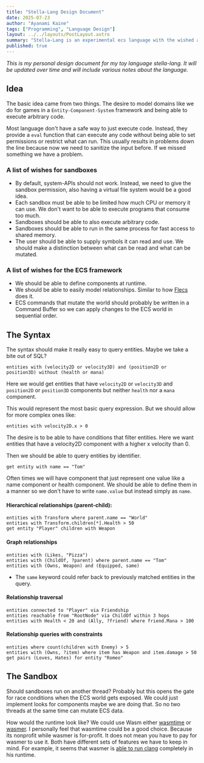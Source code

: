 ```yaml
---
title: "Stella-Lang Design Document"
date: 2025-07-23
author: "Ayanami Kaine"
tags: ["Programming", "Language Design"]
layout: ../../layouts/PostLayout.astro
summary: "Stella-Lang is an experimental ecs language with the wished ability to execute abitrary code in a sound and safe manner."
published: true
---
```


*This is my personal design document for my toy language stella-lang. It will be updated over time and will include various notes about the language.*

## Idea

The basic idea came from two things. The desire to model domains like we do for games in a `Entity-Component-System` framework and being able to execute arbitrary code.

Most language don't have a safe way to just execute code. Instead, they provide a `eval` function that can execute any code without being able to set permissions or restrict what can run. This usually results in problems down the line because now we need to sanitize the input before. If we missed something we have a problem.

### A list of wishes for sandboxes 

- By default, system-APIs should not work. Instead, we need to give the sandbox permission, also having a virtual file system would be a good idea.
- Each sandbox must be able to be limited how much CPU or memory it can use. We don't want to be able to execute programs that consume too much. 
- Sandboxes should be able to also execute arbitrary code.
- Sandboxes should be able to run in the same process for fast access to shared memory.
- The user should be able to supply symbols it can read and use. We should make a distinction between what can be read and what can be mutated.

### A list of wishes for the ECS framework

- We should be able to define components at runtime.
- We should be able to easily model relationships. Similar to how [Flecs](https://www.flecs.dev/flecs/md_docs_2Relationships.html) does it.
- ECS commands that mutate the world should probably be written in a Command Buffer so we can apply changes to the ECS world in sequential order.
## The Syntax

The syntax should make it really easy to query entities. Maybe we take a bite out of SQL?

```
entities with (velocity2D or velocity3D) and (position2D or position3D) without (health or mana)
```

Here we would get entities that have `velocity2D` or `velocity3D` and `position2D` or `position3D` components but neither `health` nor a `mana` component.

This would represent the most basic query expression. But we should allow for more complex ones like:

```
entities with velocity2D.x > 0
```

The desire is to be able to have conditions that filter entities. Here we want entities that have a velocity2D component with a higher x velocity than 0.

Then we should be able to query entities by identifier.

```
get entity with name == "Tom"
```

Often times we will have component that just represent one value like a name component or health component. We should be able to define them in a manner so we don't have to write `name.value` but instead simply as `name`.

#### Hierarchical relationships (parent-child):

```
entities with Transform where parent.name == "World"
entities with Transform.children[*].Health > 50
get entity "Player" children with Weapon
```

#### Graph relationships

```
entities with (Likes, "Pizza") 
entities with (ChildOf, ?parent) where parent.name == "Tom"
entities with (Owns, Weapon) and (Equipped, same)
```
- The `same` keyword could refer back to previously matched entities in the query.

#### Relationship traversal

```
entities connected to "Player" via Friendship
entities reachable from "RootNode" via ChildOf within 3 hops
entities with Health < 20 and (Ally, ?friend) where friend.Mana > 100
```

#### Relationship queries with constraints

```
entities where count(children with Enemy) > 5
entities with (Owns, ?item) where item has Weapon and item.damage > 50
get pairs (Loves, Hates) for entity "Romeo"
```
## The Sandbox 

Should sandboxes run on another thread? Probably but this opens the gate for race conditions when the ECS world gets exposed. We could just implement looks for components maybe we are doing that. So no two threads at the same time can mutate ECS data.

How would the runtime look like? We could use Wasm either [wasmtime](https://wasmtime.dev/) or [wasmer](https://wasmer.io/products/runtime). I personally feel that wasmtime could be a good choice. Because its nonprofit while wasmer is for-profit. It does not mean you have to pay for wasmer to use it. Both have different sets of features we have to keep in mind. For example, it seems that wasmer is [able to run clang](https://wasmer.io/posts/clang-in-browser) completely in his runtime.
